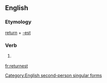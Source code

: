 ==English==

===Etymology===
[[return]] + [[-est]]

===Verb===
{{en-verb form}}

# {{archaic}} {{form of|Second-person singular simple present form|return}}

[[Category:English second-person singular forms]]

[[fr:returnest]]